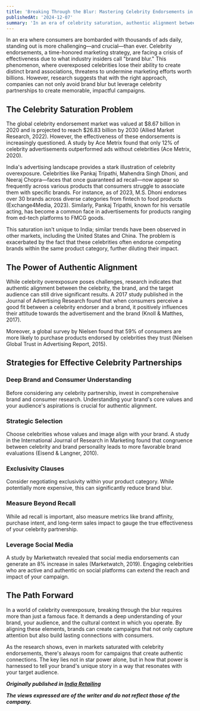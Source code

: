 ```yaml
---
title: 'Breaking Through the Blur: Mastering Celebrity Endorsements in the Age of Overexposure'
publishedAt: '2024-12-07'
summary: 'In an era of celebrity saturation, authentic alignment between celebrities and brands is the key to breaking through brand blur'
---
```


In an era where consumers are bombarded with thousands of ads daily, standing out is more challenging—and crucial—than ever. Celebrity endorsements, a time-honored marketing strategy, are facing a crisis of effectiveness due to what industry insiders call "brand blur." This phenomenon, where overexposed celebrities lose their ability to create distinct brand associations, threatens to undermine marketing efforts worth billions. However, research suggests that with the right approach, companies can not only avoid brand blur but leverage celebrity partnerships to create memorable, impactful campaigns.

## The Celebrity Saturation Problem

The global celebrity endorsement market was valued at $8.67 billion in 2020 and is projected to reach $26.83 billion by 2030 (Allied Market Research, 2022). However, the effectiveness of these endorsements is increasingly questioned. A study by Ace Metrix found that only 12% of celebrity advertisements outperformed ads without celebrities (Ace Metrix, 2020).

India's advertising landscape provides a stark illustration of celebrity overexposure. Celebrities like Pankaj Tripathi, Mahendra Singh Dhoni, and Neeraj Chopra—faces that once guaranteed ad recall—now appear so frequently across various products that consumers struggle to associate them with specific brands. For instance, as of 2023, M.S. Dhoni endorses over 30 brands across diverse categories from fintech to food products (Exchange4Media, 2023). Similarly, Pankaj Tripathi, known for his versatile acting, has become a common face in advertisements for products ranging from ed-tech platforms to FMCG goods.

This saturation isn't unique to India; similar trends have been observed in other markets, including the United States and China. The problem is exacerbated by the fact that these celebrities often endorse competing brands within the same product category, further diluting their impact.

## The Power of Authentic Alignment

While celebrity overexposure poses challenges, research indicates that authentic alignment between the celebrity, the brand, and the target audience can still drive significant results. A 2017 study published in the Journal of Advertising Research found that when consumers perceive a good fit between a celebrity endorser and a brand, it positively influences their attitude towards the advertisement and the brand (Knoll & Matthes, 2017).

Moreover, a global survey by Nielsen found that 59% of consumers are more likely to purchase products endorsed by celebrities they trust (Nielsen Global Trust in Advertising Report, 2015).

## Strategies for Effective Celebrity Partnerships

### Deep Brand and Consumer Understanding

Before considering any celebrity partnership, invest in comprehensive brand and consumer research. Understanding your brand's core values and your audience's aspirations is crucial for authentic alignment.

### Strategic Selection

Choose celebrities whose values and image align with your brand. A study in the International Journal of Research in Marketing found that congruence between celebrity and brand personality leads to more favorable brand evaluations (Eisend & Langner, 2010).

### Exclusivity Clauses

Consider negotiating exclusivity within your product category. While potentially more expensive, this can significantly reduce brand blur.

### Measure Beyond Recall

While ad recall is important, also measure metrics like brand affinity, purchase intent, and long-term sales impact to gauge the true effectiveness of your celebrity partnership.

### Leverage Social Media

A study by Marketwatch revealed that social media endorsements can generate an 8% increase in sales (Marketwatch, 2019). Engaging celebrities who are active and authentic on social platforms can extend the reach and impact of your campaign.

## The Path Forward

In a world of celebrity overexposure, breaking through the blur requires more than just a famous face. It demands a deep understanding of your brand, your audience, and the cultural context in which you operate. By aligning these elements, brands can create campaigns that not only capture attention but also build lasting connections with consumers.

As the research shows, even in markets saturated with celebrity endorsements, there's always room for campaigns that create authentic connections. The key lies not in star power alone, but in how that power is harnessed to tell your brand's unique story in a way that resonates with your target audience.

***Originally published in [India Retailing](https://www.indiaretailing.com/2024/12/07/celebrity-endorsements-breaking-through-the-blur)***

***The views expressed are of the writer and do not reflect those of the company.***

